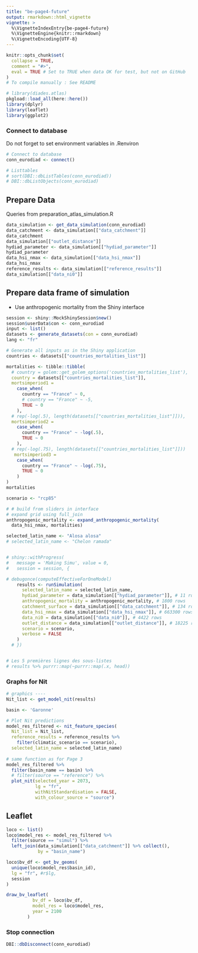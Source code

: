 ```yaml
---
title: "be-page4-future"
output: rmarkdown::html_vignette
vignette: >
  %\VignetteIndexEntry{be-page4-future}
  %\VignetteEngine{knitr::rmarkdown}
  %\VignetteEncoding{UTF-8}
---
```


```r
knitr::opts_chunk$set(
  collapse = TRUE,
  comment = "#>",
  eval = TRUE # Set to TRUE when data OK for test, but not on GitHub
)
# To compile manually : See README
```

```r
# library(diades.atlas)
pkgload::load_all(here::here())
library(dplyr)
library(leaflet)
library(ggplot2)
```

### Connect to database

Do not forget to set environment variables in .Renviron
```r
# Connect to database
conn_eurodiad <- connect()

# Listtables
# sort(DBI::dbListTables(conn_eurodiad))
# DBI::dbListObjects(conn_eurodiad)
```

## Prepare Data

Queries from preparation_atlas_simulation.R

```r
data_simulation <- get_data_simulation(conn_eurodiad)
data_catchment <- data_simulation[["data_catchment"]]
data_catchment
data_simulation[["outlet_distance"]]
hydiad_parameter <- data_simulation[["hydiad_parameter"]]
hydiad_parameter
data_hsi_nmax <- data_simulation[["data_hsi_nmax"]]
data_hsi_nmax
reference_results <- data_simulation[["reference_results"]]
data_simulation[["data_ni0"]]

```

## Prepare data frame of simulation

- Use anthropogenic mortality from the Shiny interface

```r
session <- shiny::MockShinySession$new()
session$userData$con <- conn_eurodiad
input <- list()
datasets <- generate_datasets(con = conn_eurodiad)
lang <- "fr"

# Generate all inputs as in the Shiny application
countries <- datasets[["countries_mortalities_list"]]

mortalities <- tibble::tibble(
  # country = golem::get_golem_options('countries_mortalities_list'),
  country = datasets[["countries_mortalities_list"]],
  mortsimperiod1 = 
    case_when(
      country == "France" ~ 0,
      # country == "France" ~ -5,
      TRUE ~ 0
    ),
  # rep(-log(.5), length(datasets[["countries_mortalities_list"]])),
  mortsimperiod2 = 
    case_when(
      country == "France" ~ -log(.5),
      TRUE ~ 0
    ),
  # rep(-log(.75), length(datasets[["countries_mortalities_list"]]))
   mortsimperiod3 = 
    case_when(
      country == "France" ~ -log(.75),
      TRUE ~ 0
    )
)
mortalities

scenario <- "rcp85"

# # build from sliders in interface 
# expand grid using full_join
anthropogenic_mortality <- expand_anthropogenic_mortality(
  data_hsi_nmax, mortalities)

selected_latin_name <- "Alosa alosa"
# selected_latin_name <- "Chelon ramada"


# shiny::withProgress(
#   message = 'Making Simu', value = 0, 
#   session = session, {

# debugonce(computeEffectiveForOneModel)
    results <- runSimulation(
      selected_latin_name = selected_latin_name, 
      hydiad_parameter = data_simulation[["hydiad_parameter"]], # 11 rows
      anthropogenic_mortality = anthropogenic_mortality, # 1800 rows
      catchment_surface = data_simulation[["data_catchment"]], # 134 rows
      data_hsi_nmax = data_simulation[["data_hsi_nmax"]], # 663300 rows
      data_ni0 = data_simulation[["data_ni0"]], # 4422 rows
      outlet_distance = data_simulation[["outlet_distance"]], # 18225 rows
      scenario = scenario,
      verbose = FALSE
    )
  # })


# Les 5 premières lignes des sous-listes
# results %>% purrr::map(~purrr::map(.x, head))
```

### Graphs for Nit

```r
# graphics ----
Nit_list <- get_model_nit(results) 

basin <- 'Garonne'

# Plot Nit predictions
model_res_filtered <- nit_feature_species(
  Nit_list = Nit_list,
  reference_results = reference_results %>%
    filter(climatic_scenario == scenario),
  selected_latin_name = selected_latin_name)
  
# same function as for Page 3
model_res_filtered %>% 
  filter(basin_name == basin) %>% 
  # filter(source == "reference") %>% 
  plot_nit(selected_year = 2073,
           lg = "fr",
           withNitStandardisation = FALSE,
           with_colour_source = "source")

```

## Leaflet

```r
loco <- list()
loco$model_res <- model_res_filtered %>% 
  filter(source == "simul") %>% 
  left_join(data_simulation[["data_catchment"]] %>% collect(),
            by = "basin_name")

loco$bv_df <- get_bv_geoms(
  unique(loco$model_res$basin_id),
  lg = "fr", #r$lg,
  session
)

draw_bv_leaflet(
          bv_df = loco$bv_df,
          model_res = loco$model_res,
          year = 2100
        )
```


### Stop connection

```r
DBI::dbDisconnect(conn_eurodiad)
```
